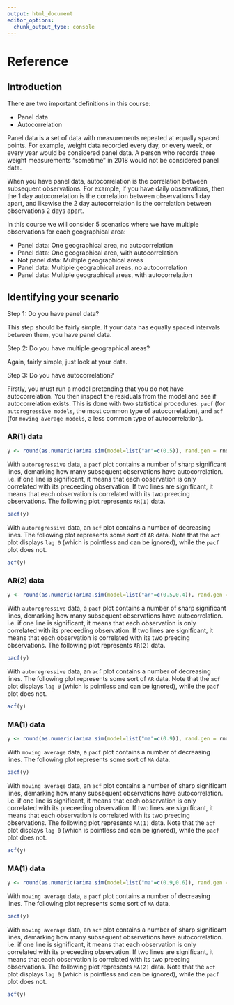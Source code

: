 ```yaml
---
output: html_document
editor_options: 
  chunk_output_type: console
---
```

# Reference

## Introduction

There are two important definitions in this course:

- Panel data
- Autocorrelation

Panel data is a set of data with measurements repeated at equally spaced points. For example, weight data recorded every day, or every week, or every year would be considered panel data. A person who records three weight measurements "sometime" in 2018 would not be considered panel data.

When you have panel data, autocorrelation is the correlation between subsequent observations. For example, if you have daily observations, then the 1 day autocorrelation is the correlation between observations 1 day apart, and likewise the 2 day autocorrelation is the correlation between observations 2 days apart.

In this course we will consider 5 scenarios where we have multiple observations for each geographical area:

- Panel data: One geographical area, no autocorrelation
- Panel data: One geographical area, with autocorrelation
- Not panel data: Multiple geographical areas
- Panel data: Multiple geographical areas, no autocorrelation
- Panel data: Multiple geographical areas, with autocorrelation

## Identifying your scenario

Step 1: Do you have panel data?

This step should be fairly simple. If your data has equally spaced intervals between them, you have panel data.

Step 2: Do you have multiple geographical areas?

Again, fairly simple, just look at your data.

Step 3: Do you have autocorrelation?

Firstly, you must run a model pretending that you do not have autocorrelation. You then inspect the residuals from the model and see if autocorrelation exists. This is done with two statistical procedures: `pacf` (for `autoregressive models`, the most common type of autocorrelation), and `acf` (for `moving average models`, a less common type of autocorrelation).

### AR(1) data

```r
y <- round(as.numeric(arima.sim(model=list("ar"=c(0.5)), rand.gen = rnorm, n=1000)))
```

With `autoregressive` data, a `pacf` plot contains a number of sharp significant lines, demarking how many subsequent observations have autocorrelation. i.e. if one line is significant, it means that each observation is only correlated with its preceeding observation. If two lines are significant, it means that each observation is correlated with its two preecing observations. The following plot represents `AR(1)` data.
```r
pacf(y)
```

With `autoregressive` data, an `acf` plot contains a number of decreasing lines. The following plot represents some sort of `AR` data. Note that the `acf` plot displays `lag 0` (which is pointless and can be ignored), while the `pacf` plot does not.
```r
acf(y)
```

### AR(2) data

```r
y <- round(as.numeric(arima.sim(model=list("ar"=c(0.5,0.4)), rand.gen = rnorm, n=1000)))
```

With `autoregressive` data, a `pacf` plot contains a number of sharp significant lines, demarking how many subsequent observations have autocorrelation. i.e. if one line is significant, it means that each observation is only correlated with its preceeding observation. If two lines are significant, it means that each observation is correlated with its two preecing observations. The following plot represents `AR(2)` data.
```r
pacf(y)
```

With `autoregressive` data, an `acf` plot contains a number of decreasing lines. The following plot represents some sort of `AR` data. Note that the `acf` plot displays `lag 0` (which is pointless and can be ignored), while the `pacf` plot does not.
```r
acf(y)
```

### MA(1) data

```r
y <- round(as.numeric(arima.sim(model=list("ma"=c(0.9)), rand.gen = rnorm, n=1000)))
```

With `moving average` data, a `pacf` plot contains a number of decreasing lines. The following plot represents some sort of `MA` data. 
```r
pacf(y)
```

With `moving average` data, an `acf` plot contains a number of sharp significant lines, demarking how many subsequent observations have autocorrelation. i.e. if one line is significant, it means that each observation is only correlated with its preceeding observation. If two lines are significant, it means that each observation is correlated with its two preecing observations.  The following plot represents `MA(1)` data. Note that the `acf` plot displays `lag 0` (which is pointless and can be ignored), while the `pacf` plot does not.
```r
acf(y)
```

### MA(1) data

```r
y <- round(as.numeric(arima.sim(model=list("ma"=c(0.9,0.6)), rand.gen = rnorm, n=1000)))
```

With `moving average` data, a `pacf` plot contains a number of decreasing lines. The following plot represents some sort of `MA` data. 
```r
pacf(y)
```

With `moving average` data, an `acf` plot contains a number of sharp significant lines, demarking how many subsequent observations have autocorrelation. i.e. if one line is significant, it means that each observation is only correlated with its preceeding observation. If two lines are significant, it means that each observation is correlated with its two preecing observations.  The following plot represents `MA(2)` data. Note that the `acf` plot displays `lag 0` (which is pointless and can be ignored), while the `pacf` plot does not.
```r
acf(y)
```







